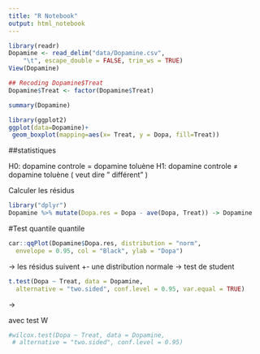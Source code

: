 ```yaml
---
title: "R Notebook"
output: html_notebook
---
```


```r
library(readr)
Dopamine <- read_delim("data/Dopamine.csv", 
    "\t", escape_double = FALSE, trim_ws = TRUE)
View(Dopamine)
```

```r
## Recoding Dopamine$Treat
Dopamine$Treat <- factor(Dopamine$Treat)


```

```r
summary(Dopamine)
```

```r
library(ggplot2)
ggplot(data=Dopamine)+
 geom_boxplot(mapping=aes(x= Treat, y = Dopa, fill=Treat))
```
##statistiques

H0: dopamine controle = dopamine toluène
H1: dopamine controle $\ne$ dopamine toluène
                     ( veut dire " différent" )

Calculer les résidus

```r
library("dplyr")
Dopamine %>% mutate(Dopa.res = Dopa - ave(Dopa, Treat)) -> Dopamine
```

#Test quantile quantile
```r
car::qqPlot(Dopamine$Dopa.res, distribution = "norm",
  envelope = 0.95, col = "Black", ylab = "Dopa")
```

-> les résidus suivent +- une distribution normale -> test de student

```r
t.test(Dopa ~ Treat, data = Dopamine,
  alternative = "two.sided", conf.level = 0.95, var.equal = TRUE)
```

-> 

avec test W
```r
#wilcox.test(Dopa ~ Treat, data = Dopamine,
 # alternative = "two.sided", conf.level = 0.95)
```

